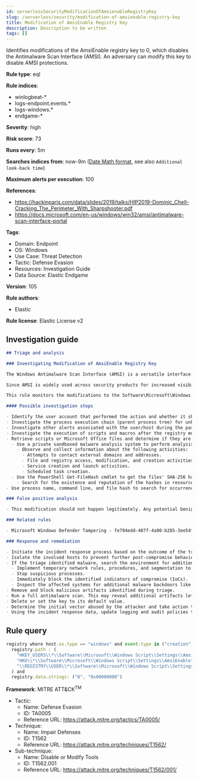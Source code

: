```yaml
---
id: serverlessSecurityModificationOfAmsienableRegistryKey
slug: /serverless/security/modification-of-amsienable-registry-key
title: Modification of AmsiEnable Registry Key
description: Description to be written
tags: []
---
```


<div id="modification-of-amsienable-registry-key"></div>

Identifies modifications of the AmsiEnable registry key to 0, which disables the Antimalware Scan Interface (AMSI). An adversary can modify this key to disable AMSI protections.

**Rule type**: eql

**Rule indices**: 

* winlogbeat-*
* logs-endpoint.events.*
* logs-windows.*
* endgame-*

**Severity**: high

**Risk score**: 73

**Runs every**: 5m

**Searches indices from**: now-9m ([Date Math format](((ref))/common-options.html#date-math), see also <DocLink id="serverlessSecurityRulesUiCreate" section="set-the-rules-schedule">`Additional look-back time`</DocLink>)

**Maximum alerts per execution**: 100

**References**: 

* https://hackinparis.com/data/slides/2019/talks/HIP2019-Dominic_Chell-Cracking_The_Perimeter_With_Sharpshooter.pdf
* https://docs.microsoft.com/en-us/windows/win32/amsi/antimalware-scan-interface-portal

**Tags**: 

* Domain: Endpoint
* OS: Windows
* Use Case: Threat Detection
* Tactic: Defense Evasion
* Resources: Investigation Guide
* Data Source: Elastic Endgame

**Version**: 105

**Rule authors**: 

* Elastic

**Rule license**: Elastic License v2

## Investigation guide

```markdown
## Triage and analysis

### Investigating Modification of AmsiEnable Registry Key

The Windows Antimalware Scan Interface (AMSI) is a versatile interface standard that allows your applications and services to integrate with any antimalware product on a machine. AMSI integrates with multiple Windows components, ranging from User Account Control (UAC) to VBA macros and PowerShell.

Since AMSI is widely used across security products for increased visibility, attackers can disable it to evade detections that rely on it.

This rule monitors the modifications to the Software\Microsoft\Windows Script\Settings\AmsiEnable registry key.

#### Possible investigation steps

- Identify the user account that performed the action and whether it should perform this kind of action.
- Investigate the process execution chain (parent process tree) for unknown processes. Examine their executable files for prevalence, whether they are located in expected locations, and if they are signed with valid digital signatures.
- Investigate other alerts associated with the user/host during the past 48 hours.
- Investigate the execution of scripts and macros after the registry modification.
- Retrieve scripts or Microsoft Office files and determine if they are malicious:
  - Use a private sandboxed malware analysis system to perform analysis.
    - Observe and collect information about the following activities:
      - Attempts to contact external domains and addresses.
      - File and registry access, modification, and creation activities.
      - Service creation and launch activities.
      - Scheduled task creation.
  - Use the PowerShell Get-FileHash cmdlet to get the files' SHA-256 hash values.
    - Search for the existence and reputation of the hashes in resources like VirusTotal, Hybrid-Analysis, CISCO Talos, Any.run, etc.
- Use process name, command line, and file hash to search for occurrences on other hosts.

### False positive analysis

- This modification should not happen legitimately. Any potential benign true positive (B-TP) should be mapped and monitored by the security team as these modifications expose the host to malware infections.

### Related rules

- Microsoft Windows Defender Tampering - fe794edd-487f-4a90-b285-3ee54f2af2d3

### Response and remediation

- Initiate the incident response process based on the outcome of the triage.
- Isolate the involved hosts to prevent further post-compromise behavior.
- If the triage identified malware, search the environment for additional compromised hosts.
  - Implement temporary network rules, procedures, and segmentation to contain the malware.
  - Stop suspicious processes.
  - Immediately block the identified indicators of compromise (IoCs).
  - Inspect the affected systems for additional malware backdoors like reverse shells, reverse proxies, or droppers that attackers could use to reinfect the system.
- Remove and block malicious artifacts identified during triage.
- Run a full antimalware scan. This may reveal additional artifacts left in the system, persistence mechanisms, and malware components.
- Delete or set the key to its default value.
- Determine the initial vector abused by the attacker and take action to prevent reinfection through the same vector.
- Using the incident response data, update logging and audit policies to improve the mean time to detect (MTTD) and the mean time to respond (MTTR).
```

## Rule query

```js
registry where host.os.type == "windows" and event.type in ("creation", "change") and
  registry.path : (
    "HKEY_USERS\\*\\Software\\Microsoft\\Windows Script\\Settings\\AmsiEnable",
    "HKU\\*\\Software\\Microsoft\\Windows Script\\Settings\\AmsiEnable",
    "\\REGISTRY\\USER\\*\\Software\\Microsoft\\Windows Script\\Settings\\AmsiEnable"
  ) and
  registry.data.strings: ("0", "0x00000000")

```

**Framework**: MITRE ATT&CK<sup>TM</sup>

* Tactic:
    * Name: Defense Evasion
    * ID: TA0005
    * Reference URL: https://attack.mitre.org/tactics/TA0005/
* Technique:
    * Name: Impair Defenses
    * ID: T1562
    * Reference URL: https://attack.mitre.org/techniques/T1562/
* Sub-technique:
    * Name: Disable or Modify Tools
    * ID: T1562.001
    * Reference URL: https://attack.mitre.org/techniques/T1562/001/

